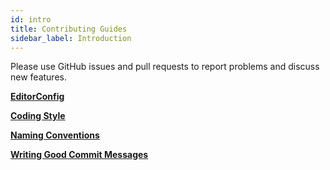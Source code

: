 ```yaml
---
id: intro
title: Contributing Guides
sidebar_label: Introduction
---
```



Please use GitHub issues and pull requests to report problems and discuss new features.

<CardGrid>

[**EditorConfig**](contributing/editorconfig.md)

[**Coding Style**](contributing/coding-style.md)

[**Naming Conventions**](contributing/naming.md)

[**Writing Good Commit Messages**](contributing/writing-commit-message.md)

</CardGrid>
